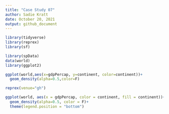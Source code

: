 ```yaml
---
title: "Case Study 07"
author: Sadie Kratt
date: October 20, 2021
output: github_document
---
```

```r
library(tidyverse)
library(reprex)
library(sf)

library(spData)
data(world)
library(ggplot2)

ggplot(world,aes(x=gdpPercap, y=continent, color=continent))+
  geom_density(alpha=0.5,color=F)

reprex(venue="gh")

ggplot(world, aes(x = gdpPercap, color = continent, fill = continent))+
  geom_density(alpha=0.5, color = F)+
  theme(legend.position = "bottom")
```

